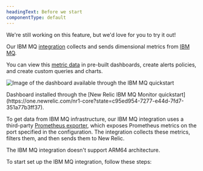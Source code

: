 ```yaml
---
headingText: Before we start
componentType: default
---
```



<Callout title="preview">
    We're still working on this feature, but we'd love for you to try it out!
</Callout>

Our IBM MQ [integration](/docs/integrations/host-integrations/getting-started/introduction-host-integrations)
collects and sends dimensional metrics from [IBM MQ](https://www.ibm.com/products/mq).

You can view this [metric data](#metrics) in pre-built dashboards, create alerts policies, and create custom queries and charts.

<img
  title="IBM MQ quickstart dashboard"
  alt="Image of the dashboard available through the IBM MQ quickstart"
  src={infrastructureIbmmqDashboard}
/>

<figcaption>
  Dashboard installed through the [New Relic IBM MQ Monitor quickstart](https://one.newrelic.com/nr1-core?state=c95ed954-7277-e44d-7fd7-351a77b3ff37).
</figcaption>

To get data from IBM MQ infrastructure, our IBM MQ integration uses a third-party [Prometheus exporter](https://github.com/ibm-messaging/mq-metric-samples/tree/master/cmd/mq_prometheus), which exposes Prometheus metrics on the port specified in the configuration. The integration collects these metrics, filters them, and then sends them to New Relic.


<Callout variant="important">
  The IBM MQ integration doesn't support ARM64 architecture.
</Callout>

To start set up the IBM MQ integration, follow these steps:
